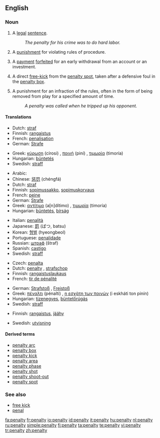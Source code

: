 {{wikipedia}}
==English==

===Noun===
{{en-noun|penalties}}

# A [[legal]] [[sentence]].
#:''The penalty for his crime was to do hard labor.''
# A [[punishment]] for violating rules of procedure.
#{{finance}} A [[payment]] [[forfeit]]ed for an early withdrawal from an account or an investment.
# {{football}} A direct [[free-kick]] from the [[penalty spot]], taken after a defensive foul in the [[penalty box]].
# {{Icehockey}} A punishment for an infraction of the rules, often in the form of being removed from play for a specified amount of time.
#:''A penalty was called when he tripped up his opponent.''

====Translations====
{{trans-top|legal sentence}}
*Dutch: [[straf]] {{f}}
*Finnish: [[rangaistus]]
*French: [[penalisation]] {{f}}
*German: [[Strafe]]
{{trans-mid}}
*Greek: [[κύρωση]] (círosi) {{f}}, [[ποινή]] (piní) {{f}}, [[τιμωρία]] (timoría) {{f}}
*Hungarian: [[büntetés]]
*Swedish: [[straff]] {{n}}
{{trans-bottom}}

{{trans-top|punishment for violating rules of procedure}}
*Arabic: {{Arab|[[جزاء]]}} {{IPAchar|(jazā’)}} {{m}}
*Chinese: [[惩罚]] (chéngfá)
*Dutch: [[straf]] {{f}}
*Finnish: [[sopimussakko]], [[sopimuskorvaus]]
*French: [[peine]] {{f}}
*German: [[Strafe]] {{f}}
*Greek: [[αντίτιμο]] (a[n]dítimo) {{n}}, [[τιμωρία]] (timoría) {{f}}
*Hungarian: [[büntetés]], [[bírság]]
{{trans-mid}}
*Italian: [[penalità]] {{f}}
*Japanese: [[罰]] (ばつ, batsu)
*Korean: [[형벌]] (hyeongbeol)
*Portuguese: [[penalidade]] {{f}}
*Russian: [[штраф]] (štraf) {{m}}
*Spanish: [[castigo]] {{m}}
*Swedish: [[straff]] {{n}}
{{trans-bottom}}

{{trans-top|free-kick in football}}
*Czech: [[penalta]] {{f}}
*Dutch: [[#Dutch|penalty]] {{m}}, [[strafschop]] {{m}}
*Finnish: [[rangaistuslaukaus]]
*French: [[tir de pénalité]] {{m}}
{{trans-mid}}
*German: [[Strafstoß]] {{m}}, [[Freistoß]] {{m}}
*Greek: [[πέναλτι]] (pénalti) {{n}}, [[η εσχάτη των ποινών]] (i eskháti ton pinín) {{f}}
*Hungarian: [[tizenegyes]], [[büntetőrúgás]]
*Swedish: [[straff]] {{c}}
{{trans-bottom}}

{{trans-top|punishment in ice hockey}}
*Finnish: [[rangaistus]], [[jäähy]]
{{trans-mid}}
*Swedish: [[utvisning]] {{c}}
{{trans-bottom}}

====Derived terms====
*[[penalty arc]]
*[[penalty box]]
*[[penalty kick]]
*[[penalty area]]
*[[penalty phase]]
*[[penalty shot]]
*[[penalty shoot-out]]
*[[penalty spot]]

===See also===
*[[free kick]]
*[[penal]]

[[fa:penalty]]
[[fr:penalty]]
[[io:penalty]]
[[id:penalty]]
[[it:penalty]]
[[hu:penalty]]
[[nl:penalty]]
[[ru:penalty]]
[[simple:penalty]]
[[fi:penalty]]
[[ta:penalty]]
[[te:penalty]]
[[vi:penalty]]
[[tr:penalty]]
[[zh:penalty]]